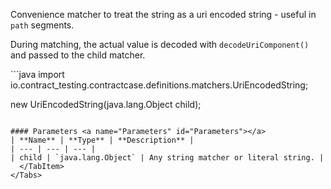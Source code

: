 
Convenience matcher to treat the string as a uri encoded string - useful in `path` segments.

During matching, the actual value is decoded with `decodeUriComponent()` and passed to the child matcher.

<Tabs groupId="language">
  <TabItem value="java" label="Java">
```java
import io.contract_testing.contractcase.definitions.matchers.UriEncodedString;

new UriEncodedString(java.lang.Object child);
```

#### Parameters <a name="Parameters" id="Parameters"></a>
| **Name** | **Type** | **Description** |
| --- | --- | --- |
| child | `java.lang.Object` | Any string matcher or literal string. |
  </TabItem>
</Tabs>
